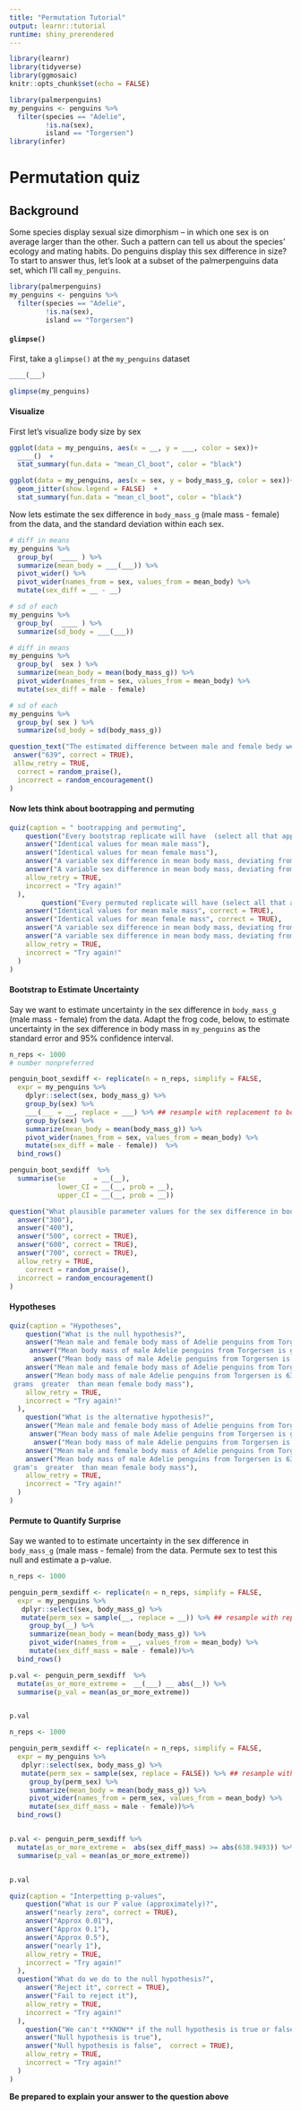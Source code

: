 ```yaml
---
title: "Permutation Tutorial"
output: learnr::tutorial
runtime: shiny_prerendered
---
```


```r
library(learnr)
library(tidyverse)
library(ggmosaic)
knitr::opts_chunk$set(echo = FALSE)

library(palmerpenguins)
my_penguins <- penguins %>% 
  filter(species == "Adelie",
         !is.na(sex), 
         island == "Torgersen") 
library(infer)
```

# Permutation quiz

## Background


Some species display sexual size dimorphism -- in which one sex is on average larger than the other. Such a pattern can tell us about the species' ecology and mating habits. Do penguins display this sex difference in size? To start to answer thus, let's look at a subset of the palmerpenguins data set, which I'll call `my_penguins`.


```r
library(palmerpenguins)
my_penguins <- penguins %>% 
  filter(species == "Adelie",
         !is.na(sex), 
         island == "Torgersen")  
``` 

#### `glimpse()`

First, take a `glimpse()` at the `my_penguins`  dataset

```r
____(___)
```

```r
glimpse(my_penguins)
```

#### Visualize

First let's visualize body size by sex

```r
ggplot(data = my_penguins, aes(x = __, y = ___, color = sex))+
  ____()  +
  stat_summary(fun.data = "mean_Cl_boot", color = "black")
```

```r
ggplot(data = my_penguins, aes(x = sex, y = body_mass_g, color = sex))+
  geom_jitter(show.legend = FALSE)  +
  stat_summary(fun.data = "mean_cl_boot", color = "black")
```


Now lets estimate the sex difference in `body_mass_g` (male mass - female) from the data, and the standard deviation within each sex.



```r
# diff in means
my_penguins %>%
  group_by(  ____ ) %>%
  summarize(mean_body = ___(___)) %>%
  pivot_wider() %>%
  pivot_wider(names_from = sex, values_from = mean_body) %>%
  mutate(sex_diff = __ - __)

# sd of each
my_penguins %>%
  group_by(  ____ ) %>%
  summarize(sd_body = ___(___)) 
```

```r
# diff in means
my_penguins %>%
  group_by(  sex ) %>%
  summarize(mean_body = mean(body_mass_g)) %>%
  pivot_wider(names_from = sex, values_from = mean_body) %>%
  mutate(sex_diff = male - female)

# sd of each
my_penguins %>%
  group_by( sex ) %>%
  summarize(sd_body = sd(body_mass_g)) 
```

```r
question_text("The estimated difference between male and female bedy weight of Adelie penguins  from Torgersen is (round to nearest integer)",
 answer("639", correct = TRUE),
 allow_retry = TRUE,   
  correct = random_praise(),
  incorrect = random_encouragement()
)
```

#### Now lets think about bootrapping and permuting   


```r
quiz(caption = " bootrapping and permuting",
    question("Every bootstrap replicate will have  (select all that apply)",
    answer("Identical values for mean male mass"),
    answer("Identical values for mean female mass"),
    answer("A variable sex difference in mean body mass, deviating from the sample mean by sampling error", correct = TRUE),     
    answer("A variable sex difference in mean body mass, deviating from the proposed mean undr the null by sampling error"),  
    allow_retry = TRUE,
    incorrect = "Try again!"
  ),
        question("Every permuted replicate will have (select all that apply)",
    answer("Identical values for mean male mass", correct = TRUE),
    answer("Identical values for mean female mass", correct = TRUE),
    answer("A variable sex difference in mean body mass, deviating from the sample mean by sampling error"),     
    answer("A variable sex difference in mean body mass, deviating from the proposed mean undr the null by sampling error", correct = TRUE),  
    allow_retry = TRUE,
    incorrect = "Try again!"
  )
)
```


#### Bootstrap to  Estimate Uncertainty 

Say we want to estimate uncertainty in the sex difference in `body_mass_g` (male mass - female) from the data. Adapt the frog code,  below, to estimate uncertainty in the sex difference in body mass in `my_penguins` as the standard error and 95% confidence interval.      



```r
n_reps <- 1000
# number nonpreferred

penguin_boot_sexdiff <- replicate(n = n_reps, simplify = FALSE, 
  expr = my_penguins %>%
    dplyr::select(sex, body_mass_g) %>%
    group_by(sex) %>%
    ___(___ = __, replace = ___) %>% ## resample with replacement to bootstrap
    group_by(sex) %>%
    summarize(mean_body = mean(body_mass_g)) %>%
    pivot_wider(names_from = sex, values_from = mean_body) %>%
    mutate(sex_diff = male - female))  %>%
  bind_rows()

penguin_boot_sexdiff  %>%
  summarise(se       = __(__),
            lower_CI = __(__, prob = __),
            upper_CI = __(__, prob = __))
```


```r
question("What plausible parameter values for the sex difference in body size (male - female) are contained in the 95% confidence interval? (check all that apply)",
  answer("300"),
  answer("400"),
  answer("500", correct = TRUE),
  answer("600", correct = TRUE),
  answer("700", correct = TRUE),
  allow_retry = TRUE,
    correct = random_praise(),
  incorrect = random_encouragement()
)
```


#### Hypotheses    


```r
quiz(caption = "Hypotheses",
    question("What is the null hypothesis?",
    answer("Mean male and female body mass of Adelie penguins from Torgersen do not differ", correct = TRUE),
     answer("Mean body mass of male Adelie penguins from Torgersen is greater   than mean female body mass"),
      answer("Mean body mass of male Adelie penguins from Torgersen is smaller than mean female body mass"),     
    answer("Mean male and female body mass of Adelie penguins from Torgersen  differs"),
    answer("Mean body mass of male Adelie penguins from Torgersen is 638.9493
 grams  greater  than mean female body mass"),
    allow_retry = TRUE,
    incorrect = "Try again!"
  ),
    question("What is the alternative hypothesis?",
    answer("Mean male and female body mass of Adelie penguins from Torgersen do not differ"),
     answer("Mean body mass of male Adelie penguins from Torgersen is greater   than mean female body mass"),
      answer("Mean body mass of male Adelie penguins from Torgersen is smaller than mean female body mass"),     
    answer("Mean male and female body mass of Adelie penguins from Torgersen  differs", correct = TRUE),
    answer("Mean body mass of male Adelie penguins from Torgersen is 638.9493
 gram's  greater  than mean female body mass"),
    allow_retry = TRUE,
    incorrect = "Try again!"
  )
)
```


#### Permute to  Quantify Surprise

Say we wanted to  to estimate uncertainty in the sex difference in `body_mass_g` (male mass - female) from the data. Permute sex to test this null and estimate a p-value.    

```r
n_reps <- 1000

penguin_perm_sexdiff <- replicate(n = n_reps, simplify = FALSE, 
  expr = my_penguins %>%
   dplyr::select(sex, body_mass_g) %>%
   mutate(perm_sex = sample(__, replace = __)) %>% ## resample with replacement to bootstrap
     group_by(__) %>%
     summarize(mean_body = mean(body_mass_g)) %>%
     pivot_wider(names_from = __, values_from = mean_body) %>%
     mutate(sex_diff_mass = male - female))%>% 
  bind_rows()

p.val <- penguin_perm_sexdiff  %>%
  mutate(as_or_more_extreme =  __(___) __ abs(__)) %>%
  summarise(p_val = mean(as_or_more_extreme))


p.val
```

```r
n_reps <- 1000

penguin_perm_sexdiff <- replicate(n = n_reps, simplify = FALSE, 
  expr = my_penguins %>%
   dplyr::select(sex, body_mass_g) %>%
   mutate(perm_sex = sample(sex, replace = FALSE)) %>% ## resample with replacement to bootstrap
     group_by(perm_sex) %>%
     summarize(mean_body = mean(body_mass_g)) %>%
     pivot_wider(names_from = perm_sex, values_from = mean_body) %>%
     mutate(sex_diff_mass = male - female))%>% 
  bind_rows()


p.val <- penguin_perm_sexdiff %>%
  mutate(as_or_more_extreme =  abs(sex_diff_mass) >= abs(638.9493)) %>%
  summarise(p_val = mean(as_or_more_extreme))


p.val
```


```r
quiz(caption = "Interpetting p-values",
    question("What is our P value (approximately)?",
    answer("nearly zero", correct = TRUE),
    answer("Approx 0.01"),
    answer("Approx 0.1"),
    answer("Approx 0.5"),
    answer("nearly 1"),
    allow_retry = TRUE,
    incorrect = "Try again!"
  ),
  question("What do we do to the null hypothesis?",
    answer("Reject it", correct = TRUE),
    answer("Fail to reject it"),
    allow_retry = TRUE,
    incorrect = "Try again!"
  ),
    question("We can't **KNOW** if the null hypothesis is true or false, but which do you think is far more likely?)",
    answer("Null hypothesis is true"),
    answer("Null hypothesis is false",  correct = TRUE),
    allow_retry = TRUE,
    incorrect = "Try again!"
  )
)
```


**Be prepared to explain your answer to the question above**    
